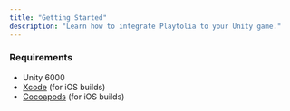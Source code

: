 ```yaml
---
title: "Getting Started"
description: "Learn how to integrate Playtolia to your Unity game."
---
```


### Requirements

- Unity 6000
- [Xcode](https://developer.apple.com/xcode/) (for iOS builds)
- [Cocoapods](https://cocoapods.org) (for iOS builds)